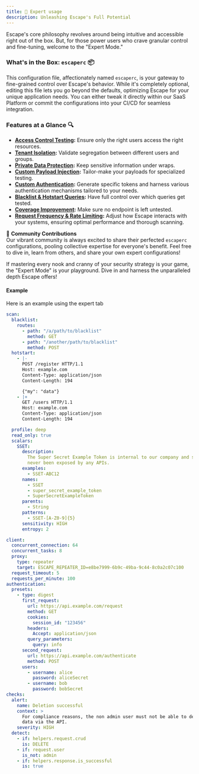 ```yaml
---
title: 💪 Expert usage
description: Unleashing Escape's Full Potential
---
```


Escape's core philosophy revolves around being intuitive and accessible right out of the box. But, for those power users who crave granular control and fine-tuning, welcome to the "Expert Mode."

### What's in the Box: `escaperc` 📦

This configuration file, affectionately named `escaperc`, is your gateway to fine-grained control over Escape's behavior. While it's completely optional, editing this file lets you go beyond the defaults, optimizing Escape for your unique application needs. You can either tweak it directly within our SaaS Platform or commit the configurations into your CI/CD for seamless integration.

### Features at a Glance 🔍

- **[Access Control Testing](./access_control):** Ensure only the right users access the right resources.
- **[Tenant Isolation](./access_control#tenant-isolation-guarding-each-users-data-in-its-own-sandbox):** Validate segregation between different users and groups.
- **[Private Data Protection](./access_control#protecting-private-data-%EF%B8%8F%EF%B8%8F):** Keep sensitive information under wraps.
- **[Custom Payload Injection](./custom-payloads):** Tailor-make your payloads for specialized testing.
- **[Custom Authentication](../authentication):** Generate specific tokens and harness various authentication mechanisms tailored to your needs.
- **[Blacklist & Hotstart Queries](./blacklist):** Have full control over which queries get tested.
- **[Coverage Improvement](../getting-started/improve-scan-coverage):** Make sure no endpoint is left untested.
- **[Request Frequency & Rate Limiting](./rate-limiting):** Adjust how Escape interacts with your systems, ensuring optimal performance and thorough scanning.

🌟 **Community Contributions**  
Our vibrant community is always excited to share their perfected `escaperc` configurations, pooling collective expertise for everyone's benefit. Feel free to dive in, learn from others, and share your own expert configurations!

If mastering every nook and cranny of your security strategy is your game, the "Expert Mode" is your playground. Dive in and harness the unparalleled depth Escape offers!

#### Example

Here is an example using the expert tab

```yaml
scan:
  blacklist:
    routes:
      - path: "/a/path/to/blacklist"
        method: GET
      - path: "/another/path/to/blacklist"
        method: POST
  hotstart:
    - |-
      POST /register HTTP/1.1
      Host: example.com
      Content-Type: application/json
      Content-Length: 194

      {"my": "data"}
    - |+
      GET /users HTTP/1.1
      Host: example.com
      Content-Type: application/json
      Content-Length: 194

  profile: deep
  read_only: true
  scalars:
    SSET:
      description:
        The Super Secret Example Token is internal to our company and should
        never been exposed by any APIs.
      examples:
        - SSET-ABC12
      names:
        - SSET
        - super_secret_example_token
        - SuperSecretExampleToken
      parents:
        - String
      patterns:
        - SSET-[A-Z0-9]{5}
      sensitivity: HIGH
      entropy: 2

client:
  concurrent_connection: 64
  concurrent_tasks: 8
  proxy:
    type: repeater
    target: ESCAPE_REPEATER_ID=e8be7999-6b9c-49ba-9c44-8c0a2c07c100
  request_timeout: 5
  requests_per_minute: 100
authentication:
  presets:
    - type: digest
      first_request:
        url: https://api.example.com/request
        method: GET
        cookies:
          session_id: "123456"
        headers:
          Accept: application/json
        query_parameters:
          query: info
      second_request:
        url: https://api.example.com/authenticate
        method: POST
      users:
        - username: alice
          password: aliceSecret
        - username: bob
          password: bobSecret
checks:
  alert:
    name: Deletion successful
    context: >
      For compliance reasons, the non admin user must not be able to delete some
      data via the API.
    severity: HIGH
  detect:
    - if: helpers.request.crud
      is: DELETE
    - if: request.user
      is_not: admin
    - if: helpers.response.is_successful
      is: true
```
